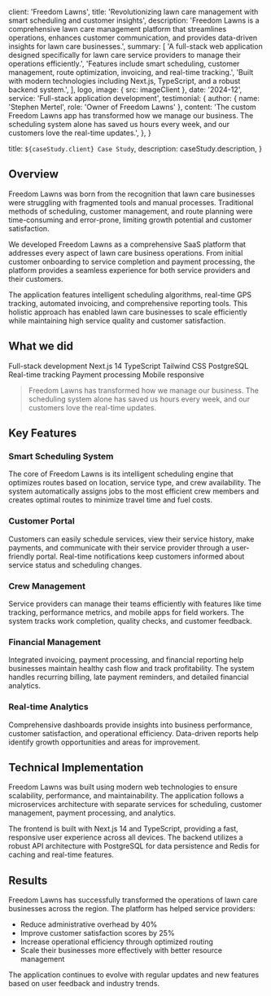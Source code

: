 
  client: 'Freedom Lawns',
  title: 'Revolutionizing lawn care management with smart scheduling and customer insights',
  description:
    'Freedom Lawns is a comprehensive lawn care management platform that streamlines operations, enhances customer communication, and provides data-driven insights for lawn care businesses.',
  summary: [
    'A full-stack web application designed specifically for lawn care service providers to manage their operations efficiently.',
    'Features include smart scheduling, customer management, route optimization, invoicing, and real-time tracking.',
    'Built with modern technologies including Next.js, TypeScript, and a robust backend system.',
  ],
  logo,
  image: { src: imageClient },
  date: '2024-12',
  service: 'Full-stack application development',
  testimonial: {
    author: { name: 'Stephen Mertel', role: 'Owner of Freedom Lawns' },
    content:
      'The custom Freedom Lawns app has transformed how we manage our business. The scheduling system alone has saved us hours every week, and our customers love the real-time updates.',
  },
}

  title: `${caseStudy.client} Case Study`,
  description: caseStudy.description,
}

## Overview

Freedom Lawns was born from the recognition that lawn care businesses were struggling with fragmented tools and manual processes. Traditional methods of scheduling, customer management, and route planning were time-consuming and error-prone, limiting growth potential and customer satisfaction.

We developed Freedom Lawns as a comprehensive SaaS platform that addresses every aspect of lawn care business operations. From initial customer onboarding to service completion and payment processing, the platform provides a seamless experience for both service providers and their customers.

The application features intelligent scheduling algorithms, real-time GPS tracking, automated invoicing, and comprehensive reporting tools. This holistic approach has enabled lawn care businesses to scale efficiently while maintaining high service quality and customer satisfaction.

## What we did

<TagList>
  <TagListItem>Full-stack development</TagListItem>
  <TagListItem>Next.js 14</TagListItem>
  <TagListItem>TypeScript</TagListItem>
  <TagListItem>Tailwind CSS</TagListItem>
  <TagListItem>PostgreSQL</TagListItem>
  <TagListItem>Real-time tracking</TagListItem>
  <TagListItem>Payment processing</TagListItem>
  <TagListItem>Mobile responsive</TagListItem>
</TagList>

<Blockquote
  author={{ name: 'Stephen Mertel', role: 'Owner of Freedom Lawns' }}
>
  Freedom Lawns has transformed how we manage our business. The scheduling system alone has saved us hours every week, and our customers love the real-time updates.
</Blockquote>

## Key Features

### Smart Scheduling System
The core of Freedom Lawns is its intelligent scheduling engine that optimizes routes based on location, service type, and crew availability. The system automatically assigns jobs to the most efficient crew members and creates optimal routes to minimize travel time and fuel costs.

### Customer Portal
Customers can easily schedule services, view their service history, make payments, and communicate with their service provider through a user-friendly portal. Real-time notifications keep customers informed about service status and scheduling changes.

### Crew Management
Service providers can manage their teams efficiently with features like time tracking, performance metrics, and mobile apps for field workers. The system tracks work completion, quality checks, and customer feedback.

### Financial Management
Integrated invoicing, payment processing, and financial reporting help businesses maintain healthy cash flow and track profitability. The system handles recurring billing, late payment reminders, and detailed financial analytics.

### Real-time Analytics
Comprehensive dashboards provide insights into business performance, customer satisfaction, and operational efficiency. Data-driven reports help identify growth opportunities and areas for improvement.

## Technical Implementation

Freedom Lawns was built using modern web technologies to ensure scalability, performance, and maintainability. The application follows a microservices architecture with separate services for scheduling, customer management, payment processing, and analytics.

The frontend is built with Next.js 14 and TypeScript, providing a fast, responsive user experience across all devices. The backend utilizes a robust API architecture with PostgreSQL for data persistence and Redis for caching and real-time features.

<StatList>
  <StatListItem value="40%" label="Reduction in scheduling time" />
  <StatListItem value="25%" label="Increase in customer retention" />
  <StatListItem value="60%" label="Faster route optimization" />
  <StatListItem value="100%" label="Mobile responsive" />
</StatList>

## Results

Freedom Lawns has successfully transformed the operations of lawn care businesses across the region. The platform has helped service providers:

- Reduce administrative overhead by 40%
- Improve customer satisfaction scores by 25%
- Increase operational efficiency through optimized routing
- Scale their businesses more effectively with better resource management

The application continues to evolve with regular updates and new features based on user feedback and industry trends. 